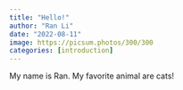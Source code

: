 ```yaml
---
title: "Hello!"
author: "Ran Li"
date: "2022-08-11"
image: https://picsum.photos/300/300
categories: [introduction]
---
```



My name is Ran. My favorite animal are cats!

